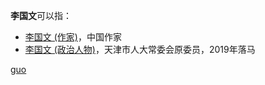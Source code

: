 '''李国文'''可以指：
* [[李国文_(作家)|李国文 (作家)]]，中国作家
* [[李国文_(政治人物)|李国文 (政治人物)]]，天津市人大常委会原委员，2019年落马

{{disambig}}

[[Category:三字李姓人名消歧义|guo]]